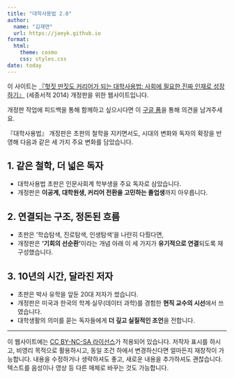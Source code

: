 ```yaml
---
title: "대학사용법 2.0"
author: 
  name: "김재연"
  url: https://jaeyk.github.io
format:
  html:
    theme: cosmo
    css: styles.css
date: today 
---
```


이 사이트는 [『헛짓 딴짓도 커리어가 되는 대학사용법: 사회에 필요한 진짜 인재로 성장하기』](https://ebook-product.kyobobook.co.kr/dig/epd/ebook/E000003198821) (세종서적 2014) 개정판을 위한 웹사이트입니다.

개정판 작업에 피드백을 통해 함께하고 싶으시다면 이 [구글 폼](https://docs.google.com/forms/d/e/1FAIpQLScdAk-cb7DGc7fCyuILVyUruAbODNzjOH0zTmGH9bODbgLAqQ/viewform)을 통해 의견을 남겨주세요.

::: {.callout-note title="독자를 위한 세 가지 변화 포인트"}
『대학사용법』 개정판은 초판의 철학을 지키면서도, 시대의 변화와 독자의 확장을 반영해 다음과 같은 세 가지 주요 변화를 담았습니다.
:::

## 1. 같은 철학, 더 넓은 독자

-   대학사용법 초판은 인문사회계 학부생을 주요 독자로 삼았습니다.\
-   개정판은 **이공계, 대학원생, 커리어 전환을 고민하는 졸업생**까지 아우릅니다.

## 2. 연결되는 구조, 정돈된 흐름

-   초판은 ‘학습탐색, 진로탐색, 인생탐색’을 나란히 다뤘다면,\
-   개정판은 **‘기회의 선순환’**이라는 개념 아래 이 세 가지가 **유기적으로 연결**되도록 재구성했습니다.

## 3. 10년의 시간, 달라진 저자

-   초판은 박사 유학을 앞둔 20대 저자가 썼습니다.\
-   개정판은 미국과 한국의 학계·실무(데이터 과학)를 경험한 **현직 교수의 시선**에서 쓰였습니다.\
-   대학생활의 의미를 묻는 독자들에게 **더 깊고 실질적인 조언**을 전합니다.

------------------------------------------------------------------------

::: {.callout-note title="라이선스 안내"}
이 웹사이트에는 [CC BY-NC-SA 라이선스](license.qmd)가 적용되어 있습니다. 저작자 표시를 하시고, 비영리 목적으로 활용하시고, 동일 조건 하에서 변경하신다면 얼마든지 재창작이 가능합니다. 내용을 수정하거나 생략하셔도 좋고, 새로운 내용을 추가하셔도 괜찮습니다. 텍스트를 음성이나 영상 등 다른 매체로 바꾸는 것도 가능합니다.
:::
